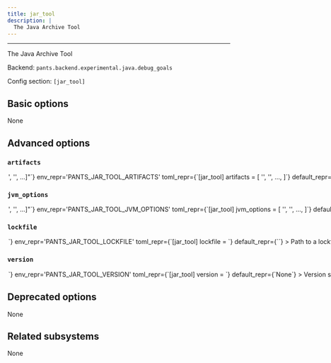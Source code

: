 ```yaml
---
title: jar_tool
description: |
  The Java Archive Tool
---
```



---

The Java Archive Tool

Backend: <span className="color--primary">`pants.backend.experimental.java.debug_goals`</span>

Config section: <span className="color--primary">`[jar_tool]`</span>

<span className={styles.options}>

## Basic options

None

## Advanced options

### `artifacts`

<Option
  cli_repr={`--jar_tool-artifacts="['<str>', '<str>', ...]"`}
  env_repr='PANTS_JAR_TOOL_ARTIFACTS'
  toml_repr={`[jar_tool]
artifacts = [
    '<str>',
    '<str>',
    ...,
]`}
  default_repr={`[\n  "args4j:args4j:2.33",\n  "com.google.code.findbugs:jsr305:3.0.2",\n  "com.google.guava:guava:18.0"\n]`}
>

Artifact requirements for this tool using specified as either the address of a `jvm_artifact` target or, alternatively, as a colon-separated Maven coordinates (e.g., `group:name:version`). For Maven coordinates, the string `{version}` version will be substituted with the value of the `[jar_tool].version` option.

</Option>

### `jvm_options`

<Option
  cli_repr={`--jar_tool-jvm-options="['<str>', '<str>', ...]"`}
  env_repr='PANTS_JAR_TOOL_JVM_OPTIONS'
  toml_repr={`[jar_tool]
jvm_options = [
    '<str>',
    '<str>',
    ...,
]`}
  default_repr={`[]`}
>

List of JVM options to pass to `jar_tool` JVM processes.

Options set here will be added to those set in `[jvm].global_options`. Please check the documentation for the `jvm` subsystem to see what values are accepted here.

</Option>

### `lockfile`

<Option
  cli_repr={`--jar_tool-lockfile=<str>`}
  env_repr='PANTS_JAR_TOOL_LOCKFILE'
  toml_repr={`[jar_tool]
lockfile = <str>`}
  default_repr={`<default>`}
>

Path to a lockfile used for installing the tool.

Set to the string `<default>` to use a lockfile provided by Pants, so long as you have not changed the `--version` option. See https://github.com/pantsbuild/pants/blob/release_2.28.0.dev3/src/python/pants/jvm/jar_tool/jar_tool.lock for the default lockfile contents.

To use a custom lockfile, set this option to a file path relative to the build root, then run `pants generate-lockfiles --resolve=jar_tool`.

</Option>

### `version`

<Option
  cli_repr={`--jar_tool-version=<str>`}
  env_repr='PANTS_JAR_TOOL_VERSION'
  toml_repr={`[jar_tool]
version = <str>`}
  default_repr={`None`}
>

Version string for the tool. This is available for substitution in the `[jar_tool].artifacts` option by including the string `{version}`.

</Option>

## Deprecated options

None

## Related subsystems

None

</span>
